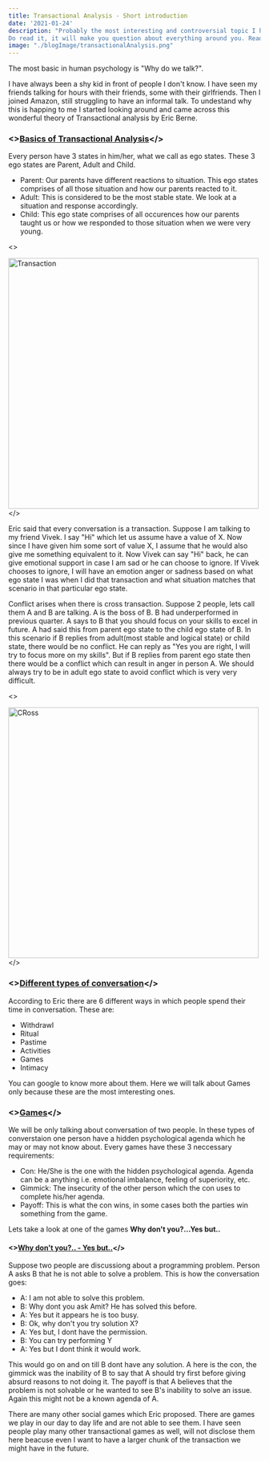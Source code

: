 ```yaml
---
title: Transactional Analysis - Short introduction
date: '2021-01-24'
description: "Probably the most interesting and controversial topic I have read till now. 
Do read it, it will make you question about everything around you. Read it at your own risk!"
image: "./blogImage/transactionalAnalysis.png"
---
```


The most basic in human psychology is "Why do we talk?".

I have always been a shy kid in front of people I don't know. I have seen my friends talking for hours with their friends, some with their girlfriends. Then I joined Amazon, still struggling to have an informal talk. To undestand why this is happing to me I started looking around and came across this wonderful theory of Transactional analysis by Eric Berne.

### <><ins>Basics of Transactional Analysis</ins></>
Every person have 3 states in him/her, what we call as ego states. These 3 ego states are Parent, Adult and Child.

- Parent: Our parents have different reactions to situation. This ego states comprises of all those situation and how our parents reacted to it.
- Adult: This is considered to be the most stable state. We look at a situation and response accordingly.
- Child: This ego state comprises of all occurences how our parents taught us or how we responded to those situation when we were very young.


<><div className="image"><img src="https://healforlife-book.com.au/wp-content/uploads/2019/11/Transactional-Analysis.png" alt="Transaction" width="500"/></div></>


Eric said that every conversation is a transaction. Suppose I am talking to my friend Vivek. I say "Hi" which let us assume have a value of X. Now since I have given him some sort of value X, I assume that he would also give me something equivalent to it. Now Vivek can say "Hi" back, he can give emotional support in case I am sad or he can choose to ignore. If Vivek chooses to ignore, I will have an emotion anger or sadness based on what ego state I was when I did that transaction and what situation matches that scenario in that particular ego state.


Conflict arises when there is cross transaction. Suppose 2 people, lets call them A and B are talking. A is the boss of B. B had underperformed in previous quarter. A says to B that you should focus on your skills to excel in future. A had said this from parent ego state to the child ego state of B. In this scenario if B replies from adult(most stable and logical state) or child state, there would be no conflict. He can reply as "Yes you are right, I will try to focus more on my skills". But if B replies from parent ego state then there would be a conflict which can result in anger in person A.
We should always try to be in adult ego state to avoid conflict which is very very difficult.

<><div className="image"><img src="https://miro.medium.com/max/618/1*1xLwyfaVOqbYtdja9rh29A.jpeg" alt="CRoss" width="500"/></div></>

### <><ins>Different types of conversation</ins></>

According to Eric there are 6 different ways in which people spend their time in conversation. These are:

- Withdrawl
- Ritual
- Pastime
- Activities
- Games
- Intimacy

You can google to know more about them. Here we will talk about Games only because these are the most imteresting ones.

### <><ins>Games</ins></>

We will be only talking about conversation of two people. In these types of converstaion one person have a hidden psychological agenda which he may or may not know about. Every games have these 3 neccessary requirements:

- Con: He/She is the one with the hidden psychological agenda. Agenda can be a anything i.e. emotional imbalance, feeling of superiority, etc.
- Gimmick: The insecurity of the other person which the con uses to complete his/her agenda.
- Payoff: This is what the con wins, in some cases both the parties win something from the game.

Lets take a look at one of the games **Why don't you?...Yes but..**

#### <><ins>Why don't you?.. - Yes but..</ins></>

Suppose two people are discussiong about a programming problem. Person A asks B that he is not able to solve a problem. This is how the conversation goes:

- A: I am not able to solve this problem.
- B: Why dont you ask Amit? He has solved this before.
- A: Yes but it appears he is too busy.
- B: Ok, why don't you try solution X?
- A: Yes but, I dont have the permission.
- B: You can try performing Y
- A: Yes but I dont think it would work.

This would go on and on till B dont have any solution. A here is the con, the gimmick was the inability of B to say that A should try first before giving absurd reasons to not doing it. The payoff is that A believes that the problem is not solvable or he wanted to see B's inability to solve an issue. Again this might not be a known agenda of A. 

There are many other social games which Eric proposed. There are games we play in our day to day life and are not able to see them. I have seen people play many other transactional games as well, will not disclose them here beacuse even I want to have a larger chunk of the transaction we might have in the future.